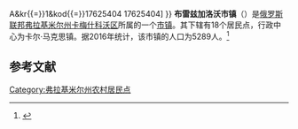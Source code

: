 {{Infobox Settlement
| official_name = 布雷兹加洛沃市镇
| native_name = Муниципальное образование Брызгаловское
| settlement_type = [[市镇|市镇]]
| subdivision_type = [[国家|国家]]
| subdivision_type1 = [[州_(俄罗斯)|州]]
| subdivision_type2 = [[区_(苏联)|区]]
| subdivision_name = {{RUS}}
| subdivision_name1 = [[弗拉基米尔州|弗拉基米尔州]]
| subdivision_name2 = [[卡梅什科沃区|卡梅什科沃区]]
| seat_type = 行政中心
| seat = 卡尔·马克思镇
| population_as_of=2016
| population_footnotes = <ref name=stat />
| population_total = 5289
| coordinates_display = inline,title
| latd = 56 | latm = 24 | lats = 52 | latNS = N
| longd = 41 | longm = 05 | longs = 54 | longEW = E
| timezone = [[莫斯科时间|MSK]]
| utc_offset = +3
| blank_name = [[俄罗斯市政土地区划代码|OKTMO编码]]
| blank_info = [http://classif.spb.ru/classificators/view/tma.php?st{{=}}A&kr{{=}}1&kod{{=}}17625404 17625404]
}}
'''布雷兹加洛沃市镇'''（{{lang-ru|Муниципальное образование Брызгаловское}}）是[[俄罗斯联邦|俄罗斯联邦]][[弗拉基米尔州|弗拉基米尔州]][[卡梅什科沃区|卡梅什科沃区]]所属的一个[[市镇|市镇]]。其下辖有18个居民点，行政中心为卡尔·马克思镇。据2016年统计，该市镇的人口为5289人。<ref name=stat>{{cite web | url = http://www.gks.ru/free_doc/doc_2016/bul_dr/mun_obr2016.rar | title = Численность населения Российской Федерации по муниципальным образованиям на 1 января 2016 года | language = ru | accessdate = 2016-12-18 | archive-date = 2019-05-13 | archive-url = https://web.archive.org/web/20190513150350/http://www.gks.ru/free_doc/doc_2016/bul_dr/mun_obr2016.rar | dead-url = no }}</ref>

== 参考文献 ==
{{reflist}}

{{Russia-stub}}

[[Category:弗拉基米尔州农村居民点|Category:弗拉基米尔州农村居民点]]